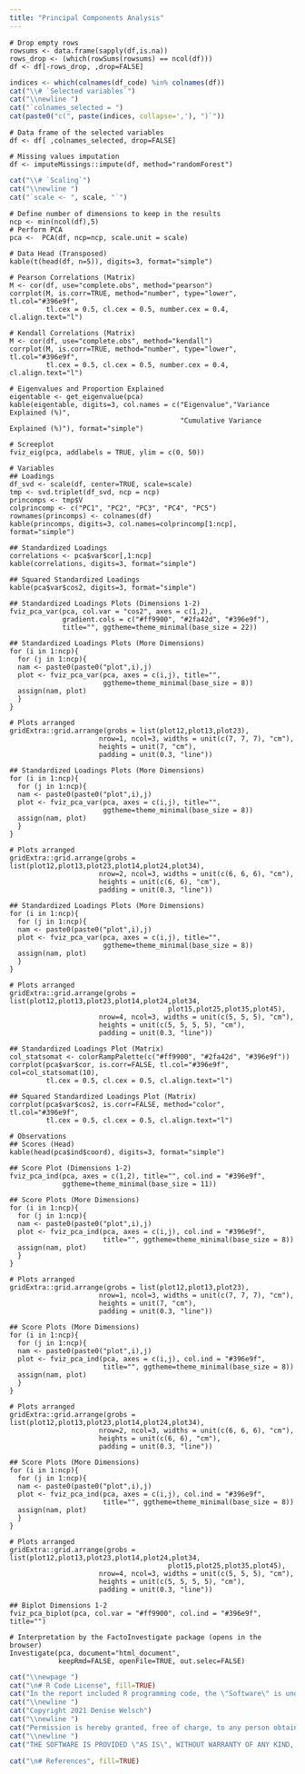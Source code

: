 ```yaml
---
title: "Principal Components Analysis"
---
```


\normalsize

```whites
# Drop empty rows
rowsums <- data.frame(sapply(df,is.na))
rows_drop <- (which(rowSums(rowsums) == ncol(df)))
df <- df[-rows_drop, ,drop=FALSE]
```

```r
indices <- which(colnames(df_code) %in% colnames(df))
cat("\\# `Selected variables`")
cat("\\newline ")
cat("`colnames_selected = ")
cat(paste0("c(", paste(indices, collapse=','), ")`"))
```

```whites
# Data frame of the selected variables
df <- df[ ,colnames_selected, drop=FALSE]
```

```whites
# Missing values imputation 
df <- imputeMissings::impute(df, method="randomForest")
```   

```r
cat("\\# `Scaling`")
cat("\\newline ")
cat("`scale <- ", scale, "`")
```

```whites
# Define number of dimensions to keep in the results
ncp <- min(ncol(df),5)
# Perform PCA 
pca <-  PCA(df, ncp=ncp, scale.unit = scale)
```

```whites
# Data Head (Transposed)
kable(t(head(df, n=5)), digits=3, format="simple") 
```

```whites
# Pearson Correlations (Matrix)
M <- cor(df, use="complete.obs", method="pearson")
corrplot(M, is.corr=TRUE, method="number", type="lower", tl.col="#396e9f", 
         tl.cex = 0.5, cl.cex = 0.5, number.cex = 0.4, cl.align.text="l")
```

```whites
# Kendall Correlations (Matrix)
M <- cor(df, use="complete.obs", method="kendall")
corrplot(M, is.corr=TRUE, method="number", type="lower", tl.col="#396e9f", 
         tl.cex = 0.5, cl.cex = 0.5, number.cex = 0.4, cl.align.text="l")
```

```whites
# Eigenvalues and Proportion Explained
eigentable <- get_eigenvalue(pca)
kable(eigentable, digits=3, col.names = c("Eigenvalue","Variance Explained (%)", 
                                          "Cumulative Variance Explained (%)"), format="simple")
```

```whites
# Screeplot
fviz_eig(pca, addlabels = TRUE, ylim = c(0, 50))
```

```whites
# Variables
## Loadings
df_svd <- scale(df, center=TRUE, scale=scale)
tmp <- svd.triplet(df_svd, ncp = ncp)
princomps <- tmp$V
colprincomp <- c("PC1", "PC2", "PC3", "PC4", "PC5")
rownames(princomps) <- colnames(df)
kable(princomps, digits=3, col.names=colprincomp[1:ncp], format="simple")
```

```whites
## Standardized Loadings
correlations <- pca$var$cor[,1:ncp]
kable(correlations, digits=3, format="simple")
```

```whites
## Squared Standardized Loadings
kable(pca$var$cos2, digits=3, format="simple")
```

```whites
## Standardized Loadings Plots (Dimensions 1-2)
fviz_pca_var(pca, col.var = "cos2", axes = c(1,2), 
             gradient.cols = c("#ff9900", "#2fa42d", "#396e9f"), 
             title="", ggtheme=theme_minimal(base_size = 22))
```

```whites
## Standardized Loadings Plots (More Dimensions)
for (i in 1:ncp){
  for (j in 1:ncp){
  nam <- paste0(paste0("plot",i),j)
  plot <- fviz_pca_var(pca, axes = c(i,j), title="", 
                       ggtheme=theme_minimal(base_size = 8))
  assign(nam, plot)
  }
}

# Plots arranged
gridExtra::grid.arrange(grobs = list(plot12,plot13,plot23), 
                      nrow=1, ncol=3, widths = unit(c(7, 7, 7), "cm"), 
                      heights = unit(7, "cm"),
                      padding = unit(0.3, "line")) 
```

```whites
## Standardized Loadings Plots (More Dimensions)
for (i in 1:ncp){
  for (j in 1:ncp){
  nam <- paste0(paste0("plot",i),j)
  plot <- fviz_pca_var(pca, axes = c(i,j), title="", 
                       ggtheme=theme_minimal(base_size = 8))
  assign(nam, plot)
  }
}

# Plots arranged
gridExtra::grid.arrange(grobs = list(plot12,plot13,plot23,plot14,plot24,plot34), 
                      nrow=2, ncol=3, widths = unit(c(6, 6, 6), "cm"), 
                      heights = unit(c(6, 6), "cm"),
                      padding = unit(0.3, "line")) 
```

```whites
## Standardized Loadings Plots (More Dimensions)
for (i in 1:ncp){
  for (j in 1:ncp){
  nam <- paste0(paste0("plot",i),j)
  plot <- fviz_pca_var(pca, axes = c(i,j), title="", 
                       ggtheme=theme_minimal(base_size = 8))
  assign(nam, plot)
  }
}

# Plots arranged
gridExtra::grid.arrange(grobs = list(plot12,plot13,plot23,plot14,plot24,plot34,
                                       plot15,plot25,plot35,plot45), 
                      nrow=4, ncol=3, widths = unit(c(5, 5, 5), "cm"), 
                      heights = unit(c(5, 5, 5, 5), "cm"),
                      padding = unit(0.3, "line")) 
```


```whites
## Standardized Loadings Plot (Matrix)
col_statsomat <- colorRampPalette(c("#ff9900", "#2fa42d", "#396e9f"))
corrplot(pca$var$cor, is.corr=FALSE, tl.col="#396e9f", col=col_statsomat(10), 
         tl.cex = 0.5, cl.cex = 0.5, cl.align.text="l")
```

```whites
## Squared Standardized Loadings Plot (Matrix)
corrplot(pca$var$cos2, is.corr=FALSE, method="color", tl.col="#396e9f", 
         tl.cex = 0.5, cl.cex = 0.5, cl.align.text="l")
```

```whites
# Observations
## Scores (Head)
kable(head(pca$ind$coord), digits=3, format="simple")
```

```whites
## Score Plot (Dimensions 1-2)
fviz_pca_ind(pca, axes = c(1,2), title="", col.ind = "#396e9f", 
             ggtheme=theme_minimal(base_size = 11))
```


```whites
## Score Plots (More Dimensions)
for (i in 1:ncp){
  for (j in 1:ncp){
  nam <- paste0(paste0("plot",i),j)
  plot <- fviz_pca_ind(pca, axes = c(i,j), col.ind = "#396e9f", 
                       title="", ggtheme=theme_minimal(base_size = 8))
  assign(nam, plot)
  }
}

# Plots arranged
gridExtra::grid.arrange(grobs = list(plot12,plot13,plot23), 
                      nrow=1, ncol=3, widths = unit(c(7, 7, 7), "cm"), 
                      heights = unit(7, "cm"),
                      padding = unit(0.3, "line")) 
```

```whites
## Score Plots (More Dimensions)
for (i in 1:ncp){
  for (j in 1:ncp){
  nam <- paste0(paste0("plot",i),j)
  plot <- fviz_pca_ind(pca, axes = c(i,j), col.ind = "#396e9f", 
                       title="", ggtheme=theme_minimal(base_size = 8))
  assign(nam, plot)
  }
}

# Plots arranged
gridExtra::grid.arrange(grobs = list(plot12,plot13,plot23,plot14,plot24,plot34), 
                      nrow=2, ncol=3, widths = unit(c(6, 6, 6), "cm"), 
                      heights = unit(c(6, 6), "cm"),
                      padding = unit(0.3, "line")) 
```

```whites
## Score Plots (More Dimensions)
for (i in 1:ncp){
  for (j in 1:ncp){
  nam <- paste0(paste0("plot",i),j)
  plot <- fviz_pca_ind(pca, axes = c(i,j), col.ind = "#396e9f", 
                       title="", ggtheme=theme_minimal(base_size = 8))
  assign(nam, plot)
  }
}

# Plots arranged
gridExtra::grid.arrange(grobs = list(plot12,plot13,plot23,plot14,plot24,plot34,
                                       plot15,plot25,plot35,plot45), 
                      nrow=4, ncol=3, widths = unit(c(5, 5, 5), "cm"), 
                      heights = unit(c(5, 5, 5, 5), "cm"),
                      padding = unit(0.3, "line")) 
```

```whites
## Biplot Dimensions 1-2
fviz_pca_biplot(pca, col.var = "#ff9900", col.ind = "#396e9f", title="")
```

```whites
# Interpretation by the FactoInvestigate package (opens in the browser)
Investigate(pca, document="html_document", 
            keepRmd=FALSE, openFile=TRUE, out.selec=FALSE)
```


```r
cat("\\newpage ")
cat("\n# R Code License", fill=TRUE)
cat("In the report included R programming code, the \"Software\" is under the MIT license.")
cat("\\newline ")
cat("Copyright 2021 Denise Welsch")
cat("\\newline ")
cat("Permission is hereby granted, free of charge, to any person obtaining a copy of this software and associated documentation files (the \"Software\"), to deal in the Software without restriction, including without limitation the rights to use, copy, modify, merge, publish, distribute, sublicense, and/or sell copies of the Software, and to permit persons to whom the Software is furnished to do so, subject to the following conditions:")
cat("\\newline ")
cat("THE SOFTWARE IS PROVIDED \"AS IS\", WITHOUT WARRANTY OF ANY KIND, EXPRESS OR IMPLIED, INCLUDING BUT NOT LIMITED TO THE WARRANTIES OF MERCHANTABILITY, FITNESS FOR A PARTICULAR PURPOSE AND NONINFRINGEMENT. IN NO EVENT SHALL THE AUTHORS OR COPYRIGHT HOLDERS BE LIABLE FOR ANY CLAIM, DAMAGES OR OTHER LIABILITY, WHETHER IN AN ACTION OF CONTRACT, TORT OR OTHERWISE, ARISING FROM, OUT OF OR IN CONNECTION WITH THE SOFTWARE OR THE USE OR OTHER DEALINGS IN THE SOFTWARE.")
```

  
```r
cat("\n# References", fill=TRUE)
```
 

